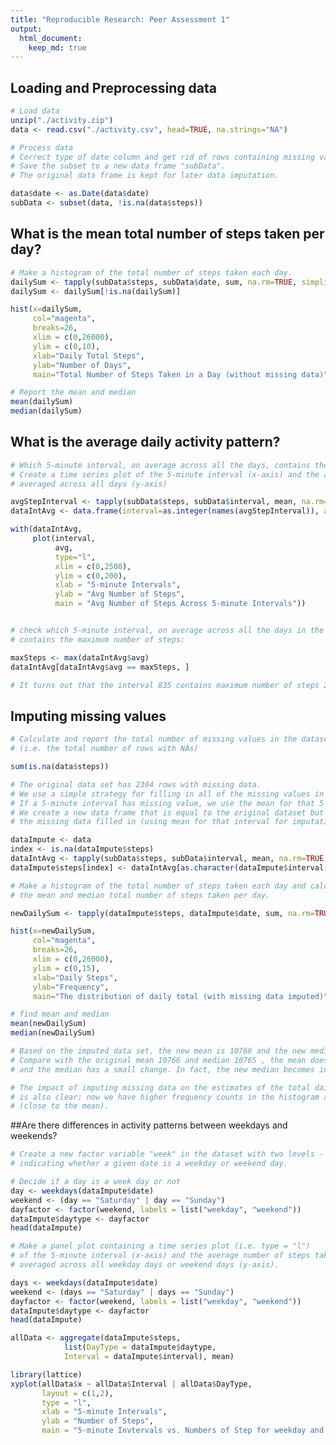 ```yaml
---
title: "Reproducible Research: Peer Assessment 1"
output: 
  html_document:
    keep_md: true
--- 
```


## Loading and Preprocessing data

```r
# Load data
unzip("./activity.zip")
data <- read.csv("./activity.csv", head=TRUE, na.strings="NA")

# Process data 
# Correct type of date column and get rid of rows containing missing values.
# Save the subset to a new data frame "subData". 
# The original data frame is kept for later data imputation. 

data$date <- as.Date(data$date)
subData <- subset(data, !is.na(data$steps))

```

## What is the mean total number of steps taken per day?
```r
# Make a histogram of the total number of steps taken each day.
dailySum <- tapply(subData$steps, subData$date, sum, na.rm=TRUE, simplify=T)
dailySum <- dailySum[!is.na(dailySum)]

hist(x=dailySum,
     col="magenta",
     breaks=26,
     xlim = c(0,26000),
     ylim = c(0,10),
     xlab="Daily Total Steps",
     ylab="Number of Days",
     main="Total Number of Steps Taken in a Day (without missing data)")

# Report the mean and median
mean(dailySum)
median(dailySum)
```
## What is the average daily activity pattern?
```r

# Which 5-minute interval, on average across all the days, contains the maximum number of steps?
# Create a time series plot of the 5-minute interval (x-axis) and the average number of steps taken, 
# averaged across all days (y-axis)

avgStepInterval <- tapply(subData$steps, subData$interval, mean, na.rm=TRUE, simplify=T)
dataIntAvg <- data.frame(interval=as.integer(names(avgStepInterval)), avg=avgStepInterval)

with(dataIntAvg,
     plot(interval,
          avg,
          type="l",
          xlim = c(0,2500), 
          ylim = c(0,200),
          xlab = "5-minute Intervals",
          ylab = "Avg Number of Steps", 
          main = "Avg Number of Steps Across 5-minute Intervals"))


# check which 5-minute interval, on average across all the days in the dataset, 
# contains the maximum number of steps:

maxSteps <- max(dataIntAvg$avg)
dataIntAvg[dataIntAvg$avg == maxSteps, ]

# It turns out that the interval 835 contains maximum number of steps 206
```

## Imputing missing values
```r
# Calculate and report the total number of missing values in the dataset 
# (i.e. the total number of rows with NAs)

sum(is.na(data$steps))

# The original data set has 2304 rows with missing data.
# We use a simple strategy for filling in all of the missing values in the dataset. 
# If a 5-minute interval has missing value, we use the mean for that 5-minute interval.
# We create a new data frame that is equal to the original dataset but with 
# the missing data filled in (using mean for that interval for imputation):

dataImpute <- data
index <- is.na(dataImpute$steps)
dataIntAvg <- tapply(subData$steps, subData$interval, mean, na.rm=TRUE, simplify=T)
dataImpute$steps[index] <- dataIntAvg[as.character(dataImpute$interval[index])]

# Make a histogram of the total number of steps taken each day and calculate and report 
# the mean and median total number of steps taken per day.

newDailySum <- tapply(dataImpute$steps, dataImpute$date, sum, na.rm=TRUE, simplify=T)

hist(x=newDailySum,
     col="magenta",
     breaks=26,
     xlim = c(0,26000), 
     ylim = c(0,15),
     xlab="Daily Steps",
     ylab="Frequency",
     main="The distribution of daily total (with missing data imputed)")

# find mean and median
mean(newDailySum)
median(newDailySum)

# Based on the imputed data set, the new mean is 10766 and the new median is 10766 . 
# Compare with the original mean 10766 and median 10765 , the mean doesn't change, 
# and the median has a small change. In fact, the new median becomes identical to the mean. 

# The impact of imputing missing data on the estimates of the total daily number of steps 
# is also clear: now we have higher frequency counts in the histogram at the center region 
# (close to the mean).
```
##Are there differences in activity patterns between weekdays and weekends?
```r
# Create a new factor variable "week" in the dataset with two levels - "weekday" and "weekend" 
# indicating whether a given date is a weekday or weekend day.

# Decide if a day is a week day or not
day <- weekdays(dataImpute$date)
weekend <- (day == "Saturday" | day == "Sunday")
dayfactor <- factor(weekend, labels = list("weekday", "weekend"))
dataImpute$daytype <- dayfactor
head(dataImpute)

# Make a panel plot containing a time series plot (i.e. type = "l") 
# of the 5-minute interval (x-axis) and the average number of steps taken, 
# averaged across all weekday days or weekend days (y-axis).

days <- weekdays(dataImpute$date)
weekend <- (days == "Saturday" | days == "Sunday")
dayfactor <- factor(weekend, labels = list("weekday", "weekend"))
dataImpute$daytype <- dayfactor
head(dataImpute)

allData <- aggregate(dataImpute$steps, 
            list(DayType = dataImpute$daytype, 
            Interval = dataImpute$interval), mean)

library(lattice)
xyplot(allData$x ~ allData$Interval | allData$DayType, 
       layout = c(1,2),
       type = "l",
       xlab = "5-minute Intervals", 
       ylab = "Number of Steps", 
       main = "5-minute Invtervals vs. Numbers of Step for weekday and weekend)")
```

